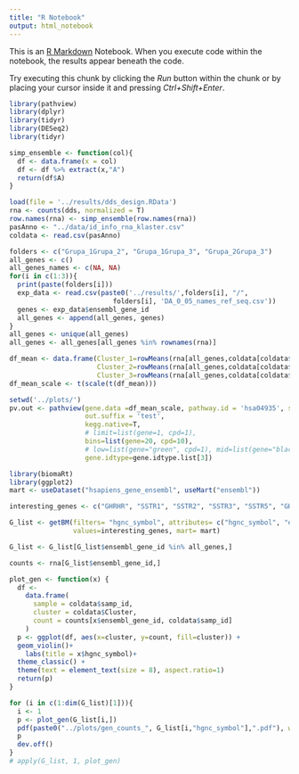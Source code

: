 ```yaml
---
title: "R Notebook"
output: html_notebook
---
```


This is an [R Markdown](http://rmarkdown.rstudio.com) Notebook. When you execute code within the notebook, the results appear beneath the code. 

Try executing this chunk by clicking the *Run* button within the chunk or by placing your cursor inside it and pressing *Ctrl+Shift+Enter*. 

```r
library(pathview)
library(dplyr)
library(tidyr)
library(DESeq2)
library(tidyr)
```

```r
simp_ensemble <- function(col){
  df <- data.frame(x = col)
  df <- df %>% extract(x,"A")
  return(df$A)
}
```

```r
load(file = '../results/dds_design.RData')
rna <- counts(dds, normalized = T)
row.names(rna) <- simp_ensemble(row.names(rna))
pasAnno <- "../data/id_info_rna_klaster.csv"
coldata <- read.csv(pasAnno)
```

```r
folders <- c("Grupa_1Grupa_2", "Grupa_1Grupa_3", "Grupa_2Grupa_3")
all_genes <- c()
all_genes_names <- c(NA, NA)
for(i in c(1:3)){
  print(paste(folders[i]))
  exp_data <- read.csv(paste0('../results/',folders[i], "/", 
                          folders[i], 'DA_0_05_names_ref_seq.csv'))
  genes <- exp_data$ensembl_gene_id
  all_genes <- append(all_genes, genes)
}
all_genes <- unique(all_genes)
all_genes <- all_genes[all_genes %in% rownames(rna)]
```

```r
df_mean <- data.frame(Cluster_1=rowMeans(rna[all_genes,coldata[coldata$Cluster=='Cluster_1', 'samp_id']]),
                      Cluster_2=rowMeans(rna[all_genes,coldata[coldata$Cluster=='Cluster_2', 'samp_id']]),
                      Cluster_3=rowMeans(rna[all_genes,coldata[coldata$Cluster=='Cluster_3', 'samp_id']]))
df_mean_scale <- t(scale(t(df_mean)))
```


```r
setwd('../plots/')
pv.out <- pathview(gene.data =df_mean_scale, pathway.id = 'hsa04935', species = "hsa", 
                   out.suffix = 'test',
                   kegg.native=T,
                   # limit=list(gene=1, cpd=1),
                   bins=list(gene=20, cpd=10),
                   # low=list(gene="green", cpd=1), mid=list(gene="black", cpd=1), high=list(gene="red", cpd=1),
                   gene.idtype=gene.idtype.list[3])
```

```r
library(biomaRt)
library(ggplot2)
mart <- useDataset("hsapiens_gene_ensembl", useMart("ensembl"))
```


```r
interesting_genes <- c("GHRHR", "SSTR1", "SSTR2", "SSTR3", "SSTR5", "GHSR", "CACNA1C", "CACNA1D", "CACNA1F", "CACNA1S", "GIPR")

G_list <- getBM(filters= "hgnc_symbol", attributes= c("hgnc_symbol", "ensembl_gene_id"),
                values=interesting_genes, mart= mart)
```

```r
G_list <- G_list[G_list$ensembl_gene_id %in% all_genes,]
```

```r
counts <- rna[G_list$ensembl_gene_id,]
```

```r
plot_gen <- function(x) {
  df <-
    data.frame(
      sample = coldata$samp_id,
      cluster = coldata$Cluster,
      count = counts[x$ensembl_gene_id, coldata$samp_id]
    )
  p <- ggplot(df, aes(x=cluster, y=count, fill=cluster)) +
  geom_violin()+
    labs(title = x$hgnc_symbol)+
  theme_classic() +
  theme(text = element_text(size = 8), aspect.ratio=1) 
  return(p)
}
```

```r
for (i in c(1:dim(G_list)[1])){
  i <- 1
  p <- plot_gen(G_list[i,])
  pdf(paste0("../plots/gen_counts_", G_list[i,"hgnc_symbol"],".pdf"), width = 3, height = 3)
  p
  dev.off()
}
# apply(G_list, 1, plot_gen)
```

